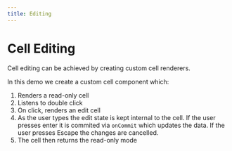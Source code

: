 ```yaml
---
title: Editing
---
```



# Cell Editing

Cell editing can be achieved by creating custom cell renderers.

In this demo we create a custom cell component which:

1. Renders a read-only cell
1. Listens to double click
1. On click, renders an edit cell
1. As the user types the edit state is kept internal to the cell. If the user presses enter it is commited via `onCommit` which updates the data. If the user presses Escape the changes are cancelled.
1. The cell then returns the read-only mode

<Demo demoPath="cell-editing" srcPath="CellEditing.tsx" />
